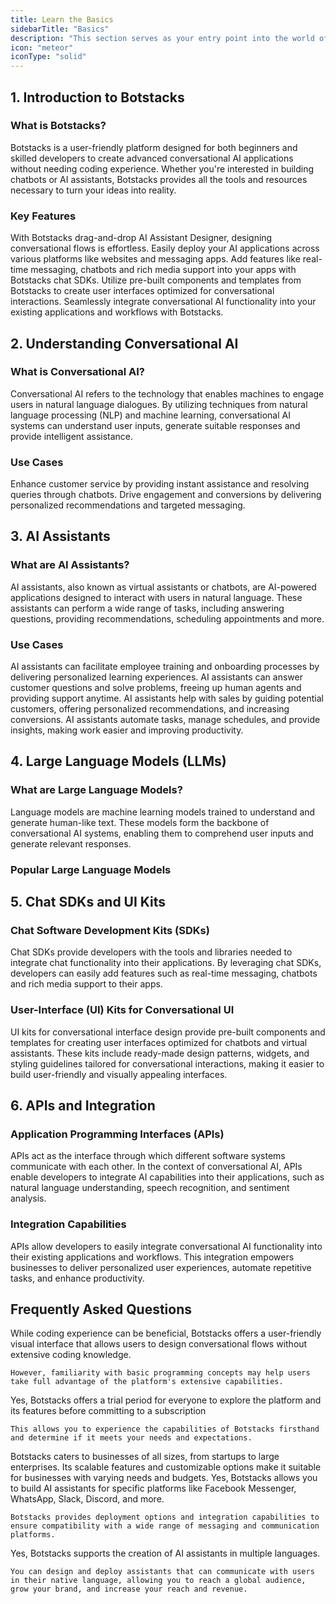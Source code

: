 ```yaml
---
title: Learn the Basics
sidebarTitle: "Basics"
description: "This section serves as your entry point into the world of conversational AI. Below, you'll find essential information to help you understand the core concepts and components involved."
icon: "meteor"
iconType: "solid"
---
```


## 1. Introduction to Botstacks

### What is Botstacks?

Botstacks is a user-friendly platform designed for both beginners and skilled developers to create advanced conversational AI applications without needing coding experience. 
Whether you're interested in building chatbots or AI assistants, Botstacks provides all the tools and resources necessary to turn your ideas into reality.

### Key Features


<CardGroup cols={2}>

  <Card title="No coding required" icon="bolt">
    With Botstacks drag-and-drop AI Assistant Designer, designing conversational flows is effortless.
  </Card>

  <Card title="Multi-Channel Support" icon="compass">
    Easily deploy your AI applications across various platforms like websites and messaging apps.
  </Card>

  <Card title="Chat Software Development Kits (SDKs)" icon="comments">
    Add features like real-time messaging, chatbots and rich media support into your apps with Botstacks chat SDKs.
  </Card>  

  <Card title="UI Kits for Conversational UI" icon="paintbrush">
    Utilize pre-built components and templates from Botstacks to create user interfaces optimized for conversational interactions.
  </Card> 

  <Card title="Integration Capabilities" icon="gear">
    Seamlessly integrate conversational AI functionality into your existing applications and workflows with Botstacks.
  </Card> 
  
</CardGroup>


## 2. Understanding Conversational AI

### What is Conversational AI?

Conversational AI refers to the technology that enables machines to engage users in natural language dialogues. By utilizing techniques from natural language processing (NLP) and machine learning, conversational AI systems can understand user inputs, generate suitable responses and provide intelligent assistance.

### Use Cases

<CardGroup cols={2}>

  <Card title="Customer Support" icon="star">
    Enhance customer service by providing instant assistance and resolving queries through chatbots.
  </Card>

  <Card title="Sales and Marketing" icon="sparkle">
    Drive engagement and conversions by delivering personalized recommendations and targeted messaging.
  </Card>
  
</CardGroup>


## 3. AI Assistants

### What are AI Assistants?

AI assistants, also known as virtual assistants or chatbots, are AI-powered applications designed to interact with users in natural language. These assistants can perform a wide range of tasks, including answering questions, providing recommendations, scheduling appointments and more.

### Use Cases

<CardGroup cols={2}>

  <Card title="Training and Onboarding" icon="flag">
    AI assistants can facilitate employee training and onboarding processes by delivering personalized learning experiences.
  </Card>

  <Card title="Customer Support" icon="star">
    AI assistants can answer customer questions and solve problems, freeing up human agents and providing support anytime.
  </Card>

  <Card title="Sales and Marketing" icon="sparkle">
    AI assistants help with sales by guiding potential customers, offering personalized recommendations, and increasing conversions.
  </Card>
  
  <Card title="Task Automation" icon="repeat">
    AI assistants automate tasks, manage schedules, and provide insights, making work easier and improving productivity.
  </Card>

</CardGroup>


## 4. Large Language Models (LLMs)

### What are Large Language Models?

Language models are machine learning models trained to understand and generate human-like text. These models form the backbone of conversational AI systems, enabling them to comprehend user inputs and generate relevant responses.

### Popular Large Language Models

<CardGroup cols={3}>

  <Card title="Anthropic Claude" icon="sparkle">
  </Card>

  <Card title="OpenAI Chat-GPT" icon="sparkle">
  </Card>

  <Card title="Google Gemini" icon="sparkle">

  </Card>

</CardGroup>


## 5. Chat SDKs and UI Kits

### Chat Software Development Kits (SDKs)

Chat SDKs provide developers with the tools and libraries needed to integrate chat functionality into their applications. By leveraging chat SDKs, developers can easily add features such as real-time messaging, chatbots and rich media support to their apps.


### User-Interface (UI) Kits for Conversational UI

UI kits for conversational interface design provide pre-built components and templates for creating user interfaces optimized for chatbots and virtual assistants. These kits include ready-made design patterns, widgets, and styling guidelines tailored for conversational interactions, making it easier to build user-friendly and visually appealing interfaces.

## 6. APIs and Integration

### Application Programming Interfaces (APIs)

APIs act as the interface through which different software systems communicate with each other. In the context of conversational AI, APIs enable developers to integrate AI capabilities into their applications, such as natural language understanding, speech recognition, and sentiment analysis.


### Integration Capabilities

APIs allow developers to easily integrate conversational AI functionality into their existing applications and workflows. This integration empowers businesses to deliver personalized user experiences, automate repetitive tasks, and enhance productivity.


## Frequently Asked Questions
<AccordionGroup>

  <Accordion title="Do I need coding experience to use Botstacks?">
    While coding experience can be beneficial, Botstacks offers a user-friendly visual interface that allows users to design conversational flows without extensive coding knowledge. 

    However, familiarity with basic programming concepts may help users take full advantage of the platform's extensive capabilities.
  </Accordion>

  <Accordion title="Is there a trial period or demo available for Botstacks before purchasing a subscription?">
    Yes, Botstacks offers a trial period for everyone to explore the platform and its features before committing to a subscription 
    
    This allows you to experience the capabilities of Botstacks firsthand and determine if it meets your needs and expectations.
  </Accordion>  

  <Accordion title="Is Botstacks suitable for small businesses/startups or is it more geared towards larger enterprises?">
    Botstacks caters to businesses of all sizes, from startups to large enterprises. Its scalable features and customizable options make it suitable for businesses with varying needs and budgets.
  </Accordion>

  <Accordion title="Can I build AI assistants for specific platforms like Facebook Messenger, WhatsApp or Slack using Botstacks?">
    Yes, Botstacks allows you to build AI assistants for specific platforms like Facebook Messenger, WhatsApp, Slack, Discord, and more. 
    
    Botstacks provides deployment options and integration capabilities to ensure compatibility with a wide range of messaging and communication platforms.
  </Accordion>

  <Accordion title="Can I use Botstacks to create AI assistants in multiple languages?">
    Yes, Botstacks supports the creation of AI assistants in multiple languages. 
    
    You can design and deploy assistants that can communicate with users in their native language, allowing you to reach a global audience, grow your brand, and increase your reach and revenue.
  </Accordion>

</AccordionGroup>

